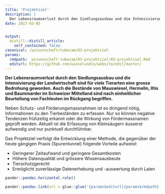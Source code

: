 ```yaml
---
title: 'Projektziel'
description: |
  Der Lebensraumverlust durch den Siedlungsausbau und die Intensivierung der Landwirtschaft sind für viele Tierarten eine grosse Bedrohung geworden. Auch die Bestände von Mauswiesel, Hermelin, Iltis und Baummarder im Schweizer Mittelland sind nach einheitlicher Beurteilung von Fachleuten im Rückgang begriffen.
date: 2017-03-05


output:
  distill::distill_article:
    self_contained: false
canonical: /wissenschaft/tubecam/83-projektziel
params:
  rmdpath: _wissenschaft-tubecam/83-projektziel/83-projektziel.Rmd
  editurl: https://github.com/wieselundco/website/edit/master/
---
```





**Der Lebensraumverlust durch den Siedlungsausbau und die Intensivierung
der Landwirtschaft sind für viele Tierarten eine grosse Bedrohung
geworden. Auch die Bestände von Mauswiesel, Hermelin, Iltis und
Baummarder im Schweizer Mittelland sind nach einheitlicher Beurteilung
von Fachleuten im Rückgang begriffen.**

Neben Schutz- und Förderungsmassnahmen ist es dringend nötig,
Informationen zu den Tierbeständen zu erfassen. Nur so können negative
Tendenzen frühzeitig erkannt oder die Wirkung von Fördermassnamen
geprüft werden. Aktuell ist die Erfassung von Kleinsäugern äusserst
aufwendig und nur punktuell durchführbar.

Das Projektziel verfolgt die Entwicklung einer Methode, die gegenüber
der heute gängigen Praxis (Spurentunnel) folgende Vorteile aufweist:

-   Geringerer Zeitaufwand und geringere Gesamtkosten
-   Höhere Datenqualität und grössere Wissensausbeute
-   Tierschutzgerecht
-   Ermöglicht zuverlässige Datenerhebung und -auswertung durch Laien

```r
pander::pandoc.horizontal.rule()

pander::pandoc.link(url = glue::glue('{params$editurl}{params$rmdpath}'),text = 'Artikel bearbeiten')
```

<!--http://wieselundco.ch/wissenschaft/tubecam/83-projektziel-->
